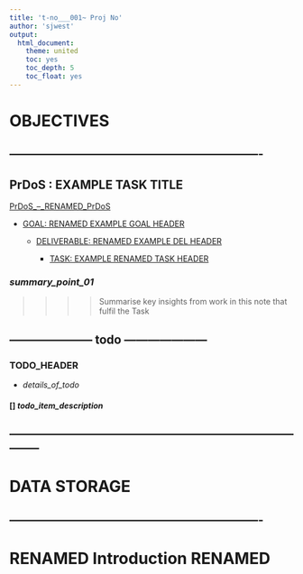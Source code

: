```yaml
---
title: 't-no___001~ Proj No'
author: 'sjwest'
output:
  html_document:
    theme: united
    toc: yes
    toc_depth: 5
    toc_float: yes
---
```




# OBJECTIVES



----------------------------------------------------------------
----------------------------------------------------------------



## PrDoS : EXAMPLE TASK TITLE


[PrDoS_--_RENAMED_PrDoS](../../PrDoS_--_RENAMED_PrDoS.Rmd)


* [GOAL: RENAMED EXAMPLE GOAL HEADER](../../PrDoS_--_RENAMED_PrDoS.Rmd#goal-renamed-example-goal-header)

    + [DELIVERABLE: RENAMED EXAMPLE DEL HEADER](../../PrDoS_--_RENAMED_PrDoS.Rmd#deliverable-renamed-example-del-header)

        - [TASK: EXAMPLE RENAMED TASK HEADER](../../PrDoS_--_RENAMED_PrDoS.Rmd#task-example-renamed-task-header)



### _summary_point_01_

>>>>
>>>> Summarise key insights from work in this note that fulfil the Task
>>>>



--------------------- todo ---------------------
------------------------------------------------


### TODO_HEADER


* _details_of_todo_



#### [] _todo_item_description_



--------------------------------------------------------------------------------
--------------------------------------------------------------------------------



# DATA STORAGE


----------------------------------------------------------------
----------------------------------------------------------------



# RENAMED Introduction RENAMED































